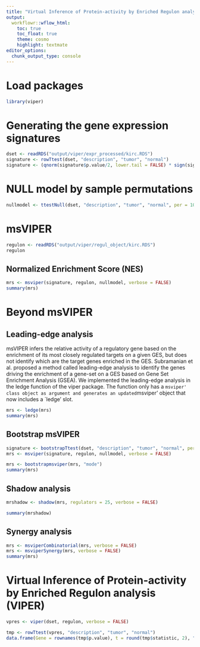 ```yaml
---
title: "Virtual Inference of Protein-activity by Enriched Regulon analysis (preparing input)"
output:
  workflowr::wflow_html:
    toc: true
    toc_float: true
    theme: cosmo
    highlight: textmate
editor_options:
  chunk_output_type: console
---
```


# Load packages
```r
library(viper)
```

# Generating the gene expression signatures
```r
dset <- readRDS("output/viper/expr_processed/kirc.RDS")
signature <- rowTtest(dset, "description", "tumor", "normal")
signature <- (qnorm(signature$p.value/2, lower.tail = FALSE) * sign(signature$statistic))[, 1]
```

# NULL model by sample permutations
```r
nullmodel <- ttestNull(dset, "description", "tumor", "normal", per = 1000, repos = TRUE, verbose = FALSE)
```

# msVIPER
```r
regulon <- readRDS("output/viper/regul_object/kirc.RDS")
regulon
```

## Normalized Enrichment Score (NES)
```r
mrs <- msviper(signature, regulon, nullmodel, verbose = FALSE)
summary(mrs)
```

# Beyond msVIPER
## Leading-edge analysis
msVIPER infers the relative activity of a regulatory gene based on the enrichment of its most closely regulated targets on a given GES, but does not identify which are the target genes enriched in the GES. Subramanian et al. proposed a method called leading-edge analysis to identify the genes driving the enrichment of a gene-set on a GES based on Gene Set Enrichment Analysis (GSEA). We implemented the leading-edge analysis in the ledge function of the viper package. The function only has a `msviper' class object as argument and generates an updated `msviper' object that now includes a `ledge' slot.
```r
mrs <- ledge(mrs)
summary(mrs)
```

## Bootstrap msVIPER
```r
signature <- bootstrapTtest(dset, "description", "tumor", "normal", per = 1000, verbose = FALSE)
mrs <- msviper(signature, regulon, nullmodel, verbose = FALSE)
```

```r
mrs <- bootstrapmsviper(mrs, "mode")
summary(mrs)
```

## Shadow analysis
```r
mrshadow <- shadow(mrs, regulators = 25, verbose = FALSE)
```

```r
summary(mrshadow)
```

## Synergy analysis
```r
mrs <- msviperCombinatorial(mrs, verbose = FALSE)
mrs <- msviperSynergy(mrs, verbose = FALSE)
summary(mrs)
```

# Virtual Inference of Protein-activity by Enriched Regulon analysis (VIPER)
```r
vpres <- viper(dset, regulon, verbose = FALSE)
```

```r
tmp <- rowTtest(vpres, "description", "tumor", "normal")
data.frame(Gene = rownames(tmp$p.value), t = round(tmp$statistic, 2), "p-value" = signif(tmp$p.value, 3))[order(tmp$p.value)[1:10], ]
```


